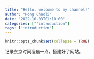 ```yaml
---
title: "Hello, welcome to my channel!"
author: "Hong Chaoli"
date: "2022-10-03T01:10:00"
categories: ["'introduction"]
tags: ['introduction']
---
```


```r
knitr::opts_chunk$set(collapse = TRUE)
```

记录东京时间凌晨一点，搭建好了网站。
